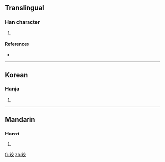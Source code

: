 ==Translingual==

===Han character===
{{Han char|rn=72|rad=日|as=06|sn=10|four=|canj=日卜金大 (AYCK)}}

# {{defn|Han|sort=日06}}

====References====
* {{Han ref|kx=0494.300|dkj=13897|dj=0860.060|hdz=21508.200|uh=6648|ud=26184}}

----

==Korean==

===Hanja===
{{ko-hanja|hangeul=교|eumhun=|rv=gyo|mr=kyo|y=kyo}}

# {{defn|Korean|sort=日06}}

----

==Mandarin==

===Hanzi===
{{cmn-hanzi|pin=[[jiǎo]] ([[jiao3]]), [[yè]] ([[ye4]])|wg=chiao<sup>3</sup>, yeh<sup>4</sup>}}

# {{defn|Mandarin|sort=日06}}

[[fr:晈]]
[[zh:晈]]